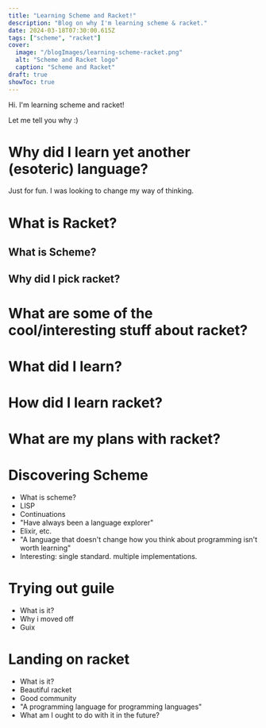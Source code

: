 ```yaml
---
title: "Learning Scheme and Racket!"
description: "Blog on why I'm learning scheme & racket."
date: 2024-03-18T07:30:00.615Z
tags: ["scheme", "racket"]
cover:
  image: "/blogImages/learning-scheme-racket.png"
  alt: "Scheme and Racket logo"
  caption: "Scheme and Racket"
draft: true
showToc: true
---
```


Hi. I'm learning scheme and racket!

Let me tell you why :)

# Why did I learn yet another (esoteric) language?

Just for fun. I was looking to change my way of thinking.

# What is Racket?

## What is Scheme?

## Why did I pick racket?

# What are some of the cool/interesting stuff about racket?

# What did I learn?

# How did I learn racket?

# What are my plans with racket?

# Discovering Scheme

- What is scheme?
- LISP
- Continuations
- "Have always been a language explorer"
- Elixir, etc.
- "A language that doesn't change how you think about programming isn't worth learning"
- Interesting: single standard. multiple implementations.

# Trying out guile

- What is it?
- Why i moved off
- Guix

# Landing on racket

- What is it?
- Beautiful racket
- Good community
- "A programming language for programming languages"
- What am I ought to do with it in the future?
